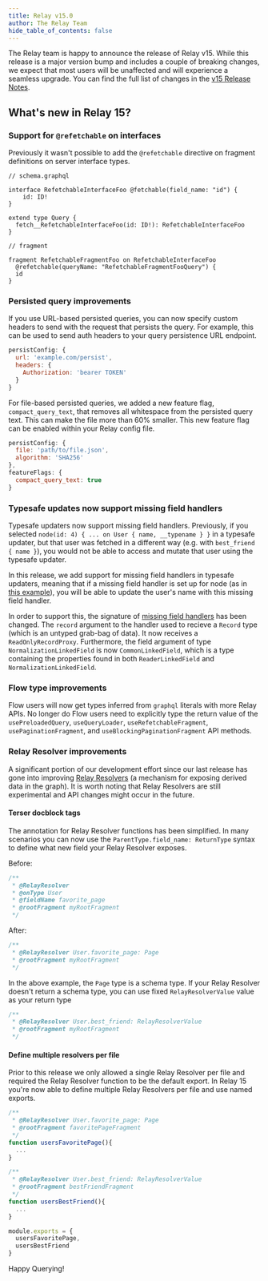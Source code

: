 ```yaml
---
title: Relay v15.0
author: The Relay Team
hide_table_of_contents: false
---
```


The Relay team is happy to announce the release of Relay v15. While this release is a major version bump and includes a couple of breaking changes, we expect that most users will be unaffected and will experience a seamless upgrade. You can find the full list of changes in the [v15 Release Notes](https://github.com/facebook/relay/releases/tag/v15.0.0).

## What's new in Relay 15?

### Support for `@refetchable` on interfaces

Previously it wasn't possible to add the `@refetchable` directive on fragment definitions on server interface types.

```
// schema.graphql

interface RefetchableInterfaceFoo @fetchable(field_name: "id") {
    id: ID!
}

extend type Query {
  fetch__RefetchableInterfaceFoo(id: ID!): RefetchableInterfaceFoo
}

// fragment

fragment RefetchableFragmentFoo on RefetchableInterfaceFoo
  @refetchable(queryName: "RefetchableFragmentFooQuery") {
  id
}
```

### Persisted query improvements

If you use URL-based persisted queries, you can now specify custom headers to send with the request that persists the query. For example, this can be used to send auth headers to your query persistence URL endpoint.

```js
persistConfig: {
  url: 'example.com/persist',
  headers: {
    Authorization: 'bearer TOKEN'
  }
}
```

For file-based persisted queries, we added a new feature flag, `compact_query_text`, that removes all whitespace from the persisted query text. This can make the file more than 60% smaller. This new feature flag can be enabled within your Relay config file.

```js
persistConfig: {
  file: 'path/to/file.json',
  algorithm: 'SHA256'
},
featureFlags: {
  compact_query_text: true
}
```

### Typesafe updates now support missing field handlers

Typesafe updaters now support missing field handlers. Previously, if you selected `node(id: 4) { ... on User { name, __typename } }` in a typesafe updater, but that user was fetched in a different way (e.g. with `best_friend { name }`), you would not be able to access and mutate that user using the typesafe updater.

In this release, we add support for missing field handlers in typesafe updaters, meaning that if a missing field handler is set up for node (as in [this example](https://relay.dev/docs/next/guided-tour/reusing-cached-data/filling-in-missing-data/#internaldocs-banner)), you will be able to update the user's name with this missing field handler.

In order to support this, the signature of [missing field handlers](https://relay.dev/docs/guided-tour/reusing-cached-data/filling-in-missing-data) has been changed. The `record` argument to the handler used to recieve a `Record` type (which is an untyped grab-bag of data). It now receives a `ReadOnlyRecordProxy`. Furthermore, the field argument of type `NormalizationLinkedField` is now `CommonLinkedField`, which is a type containing the properties found in both `ReaderLinkedField` and `NormalizationLinkedField`.

### Flow type improvements

Flow users will now get types inferred from `graphql` literals with more Relay APIs. No longer do Flow users need to explicitly type the return value of the `usePreloadedQuery`, `useQueryLoader`, `useRefetchableFragment`, `usePaginationFragment`, and `useBlockingPaginationFragment` API methods.

### Relay Resolver improvements

A significant portion of our development effort since our last release has gone into improving [Relay Resolvers](https://relay.dev/docs/guides/relay-resolvers) (a mechanism for exposing derived data in the graph). It is worth noting that Relay Resolvers are still experimental and API changes might occur in the future.

#### Terser docblock tags

The annotation for Relay Resolver functions has been simplified. In many scenarios you can now use the `ParentType.field_name: ReturnType` syntax to define what new field your Relay Resolver exposes.

Before:

```js
/**
 * @RelayResolver
 * @onType User
 * @fieldName favorite_page
 * @rootFragment myRootFragment
 */
```

After:

```js
/**
 * @RelayResolver User.favorite_page: Page
 * @rootFragment myRootFragment
 */
```

In the above example, the `Page` type is a schema type. If your Relay Resolver doesn't return a schema type, you can use fixed `RelayResolverValue` value as your return type

```js
/**
 * @RelayResolver User.best_friend: RelayResolverValue
 * @rootFragment myRootFragment
 */
```

#### Define multiple resolvers per file

Prior to this release we only allowed a single Relay Resolver per file and required the Relay Resolver function to be the default export. In Relay 15 you're now able to define multiple Relay Resolvers per file and use named exports.

```js
/**
 * @RelayResolver User.favorite_page: Page
 * @rootFragment favoritePageFragment
 */
function usersFavoritePage(){
  ...
}

/**
 * @RelayResolver User.best_friend: RelayResolverValue
 * @rootFragment bestFriendFragment
 */
function usersBestFriend(){
  ...
}

module.exports = {
  usersFavoritePage,
  usersBestFriend
}
```

Happy Querying!
